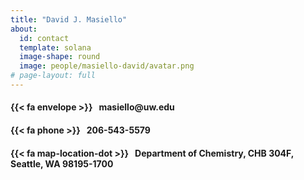 ```yaml
---
title: "David J. Masiello"
about: 
  id: contact
  template: solana
  image-shape: round
  image: people/masiello-david/avatar.png
# page-layout: full
---
```




:::{#contact}

#### {{< fa envelope >}} &nbsp; masiello@uw.edu

#### {{< fa phone >}} &nbsp; 206-543-5579

#### {{< fa map-location-dot >}} &nbsp; Department of Chemistry, CHB 304F, Seattle, WA 98195-1700


:::


<!-- ```{r} -->
<!-- #| echo: false -->
<!-- #| eval: false -->
<!-- #| label: make map -->
<!-- library(leaflet) -->
<!-- leaflet() %>% -->
<!--   addTiles() %>%  # Add default OpenStreetMap map tiles -->
<!--   addMarkers(lng=-122.30830, lat=47.65297) -->
<!-- ``` -->

<!-- <br> -->
